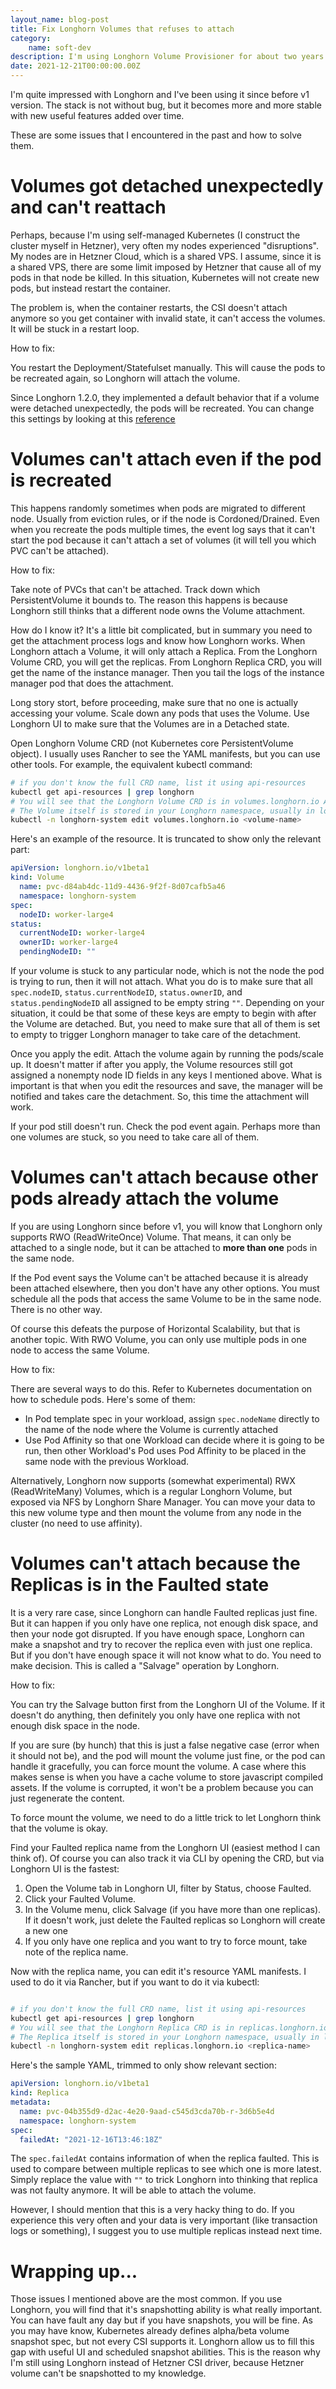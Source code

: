 ```yaml
---
layout_name: blog-post
title: Fix Longhorn Volumes that refuses to attach
category:
    name: soft-dev
description: I'm using Longhorn Volume Provisioner for about two years. It is quite stable with some little buggy behaviour sometimes. Here's how to fix for some issues
date: 2021-12-21T00:00:00.00Z
---
```


I'm quite impressed with Longhorn and I've been using it since before v1 version. The stack is not without bug, but it becomes more and more stable with 
new useful features added over time.

These are some issues that I encountered in the past and how to solve them.

# Volumes got detached unexpectedly and can't reattach

Perhaps, because I'm using self-managed Kubernetes (I construct the cluster myself in Hetzner), very often my nodes experienced "disruptions". My nodes are
in Hetzner Cloud, which is a shared VPS. I assume, since it is a shared VPS, there are some limit imposed by Hetzner that cause all of my pods in that node 
be killed. In this situation, Kubernetes will not create new pods, but instead restart the container.

The problem is, when the container restarts, the CSI doesn't attach anymore so you get container with invalid state, it can't access the volumes. 
It will be stuck in a restart loop.

How to fix:

You restart the Deployment/Statefulset manually. This will cause the pods to be recreated again, so Longhorn will attach the volume.

Since Longhorn 1.2.0, they implemented a default behavior that if a volume were detached unexpectedly, the pods will be recreated. You can change 
this settings by looking at this [reference](https://longhorn.io/docs/1.2.0/references/settings/#automatically-delete-workload-pod-when-the-volume-is-detached-unexpectedly)

# Volumes can't attach even if the pod is recreated

This happens randomly sometimes when pods are migrated to different node. Usually from eviction rules, or if the node is Cordoned/Drained.
Even when you recreate the pods multiple times, the event log says that it can't start the pod because it can't attach a set of volumes (it will tell you 
which PVC can't be attached).

How to fix:

Take note of PVCs that can't be attached. Track down which PersistentVolume it bounds to. The reason this happens is because Longhorn still thinks that a 
different node owns the Volume attachment. 

How do I know it? It's a little bit complicated, but in summary you need to get the attachment process logs and know how Longhorn works. When Longhorn attach 
a Volume, it will only attach a Replica. From the Longhorn Volume CRD, you will get the replicas. From Longhorn Replica CRD, you will get the name of the 
instance manager. Then you tail the logs of the instance manager pod that does the attachment.

Long story stort, before proceeding, make sure that no one is actually accessing your volume. Scale down any pods that uses the Volume. Use Longhorn UI to 
make sure that the Volumes are in a Detached state.

Open Longhorn Volume CRD (not Kubernetes core PersistentVolume object). I usually uses Rancher to see the YAML manifests, but you can use other tools. 
For example, the equivalent kubectl command:

```bash
# if you don't know the full CRD name, list it using api-resources
kubectl get api-resources | grep longhorn
# You will see that the Longhorn Volume CRD is in volumes.longhorn.io API
# The Volume itself is stored in your Longhorn namespace, usually in longhorn-system
kubectl -n longhorn-system edit volumes.longhorn.io <volume-name>
```

Here's an example of the resource. It is truncated to show only the relevant part:

```yaml
apiVersion: longhorn.io/v1beta1
kind: Volume
  name: pvc-d84ab4dc-11d9-4436-9f2f-8d07cafb5a46
  namespace: longhorn-system
spec:
  nodeID: worker-large4
status:
  currentNodeID: worker-large4
  ownerID: worker-large4
  pendingNodeID: ""
```

If your volume is stuck to any particular node, which is not the node the pod is trying to run, then it will not attach. What you do is to make sure that
all `spec.nodeID`, `status.currentNodeID`, `status.ownerID`, and `status.pendingNodeID` all assigned to be empty string `""`. Depending on your situation,
it could be that some of these keys are empty to begin with after the Volume are detached. But, you need to make sure that all of them is set to empty 
to trigger Longhorn manager to take care of the detachment.

Once you apply the edit. Attach the volume again by running the pods/scale up. It doesn't matter if after you apply, the Volume resources still got assigned 
a nonempty node ID fields in any keys I mentioned above. What is important is that when you edit the resources and save, the manager will be notified 
and takes care the detachment. So, this time the attachment will work.

If your pod still doesn't run. Check the pod event again. Perhaps more than one volumes are stuck, so you need to take care all of them.

# Volumes can't attach because other pods already attach the volume

If you are using Longhorn since before v1, you will know that Longhorn only supports RWO (ReadWriteOnce) Volume. That means, it can only be attached 
to a single node, but it can be attached to **more than one** pods in the same node.

If the Pod event says the Volume can't be attached because it is already been attached elsewhere, then you don't have any other options. You must schedule
all the pods that access the same Volume to be in the same node. There is no other way.

Of course this defeats the purpose of Horizontal Scalability, but that is another topic. With RWO Volume, you can only use multiple pods in one node to 
access the same Volume.

How to fix:

There are several ways to do this. Refer to Kubernetes documentation on how to schedule pods. Here's some of them:
- In Pod template spec in your workload, assign `spec.nodeName` directly to the name of the node where the Volume is currently attached
- Use Pod Affinity so that one Workload can decide where it is going to be run, then other Workload's Pod uses Pod Affinity to be placed in the same node 
  with the previous Workload.

Alternatively, Longhorn now supports (somewhat experimental) RWX (ReadWriteMany) Volumes, which is a regular Longhorn Volume, but exposed via NFS by 
Longhorn Share Manager.
You can move your data to this new volume type and then mount the volume from any node in the cluster (no need to use affinity).

# Volumes can't attach because the Replicas is in the Faulted state

It is a very rare case, since Longhorn can handle Faulted replicas just fine. But it can happen if you only have one replica, not enough disk space, and then 
your node got disrupted. If you have enough space, Longhorn can make a snapshot and try to recover the replica even with just one replica. But if you don't 
have enough space it will not know what to do. You need to make decision. This is called a "Salvage" operation by Longhorn.

How to fix:

You can try the Salvage button first from the Longhorn UI of the Volume. If it doesn't do anything, then definitely you only have one replica with not 
enough disk space in the node.

If you are sure (by hunch) that this is just a false negative case (error when it should not be), and the pod will mount the volume just fine, or the pod can handle
it gracefully, you can force mount the volume. A case where this makes sense is when you have a cache volume to store javascript compiled assets. 
If the volume is corrupted, it won't be a problem because you can just regenerate the content.

To force mount the volume, we need to do a little trick to let Longhorn think that the volume is okay.

Find your Faulted replica name from the Longhorn UI (easiest method I can think of). Of course you can also track it via CLI by opening the CRD,
but via Longhorn UI is the fastest:

1. Open the Volume tab in Longhorn UI, filter by Status, choose Faulted.
2. Click your Faulted Volume.
3. In the Volume menu, click Salvage (if you have more than one replicas). If it doesn't work, just delete the Faulted replicas so Longhorn will create 
   a new one
4. If you only have one replica and you want to try to force mount, take note of the replica name.

Now with the replica name, you can edit it's resource YAML manifests. I used to do it via Rancher, but if you want to do it via kubectl:

```bash

# if you don't know the full CRD name, list it using api-resources
kubectl get api-resources | grep longhorn
# You will see that the Longhorn Replica CRD is in replicas.longhorn.io API
# The Replica itself is stored in your Longhorn namespace, usually in longhorn-system
kubectl -n longhorn-system edit replicas.longhorn.io <replica-name>
```

Here's the sample YAML, trimmed to only show relevant section:

```yaml
apiVersion: longhorn.io/v1beta1
kind: Replica
metadata:
  name: pvc-04b355d9-d2ac-4e20-9aad-c545d3cda70b-r-3d6b5e4d
  namespace: longhorn-system
spec:
  failedAt: "2021-12-16T13:46:18Z"
```

The `spec.failedAt` contains information of when the replica faulted. This is used to compare between multiple replicas to see which one is more latest.
Simply replace the value with `""` to trick Longhorn into thinking that replica was not faulty anymore. It will be able to attach the volume.

However, I should mention that this is a very hacky thing to do. If you experience this very often and your data is very important (like transaction logs or something),
I suggest you to use multiple replicas instead next time.

# Wrapping up...

Those issues I mentioned above are the most common. If you use Longhorn, you will find that it's snapshotting ability is what really important.
You can have fault any day but if you have snapshots, you will be fine. As you may have know, Kubernetes already defines alpha/beta volume snapshot spec, 
but not every CSI supports it. Longhorn allow us to fill this gap with useful UI and scheduled snapshot abilities. This is the reason why I'm still using 
Longhorn instead of Hetzner CSI driver, because Hetzner volume can't be snapshotted to my knowledge.

